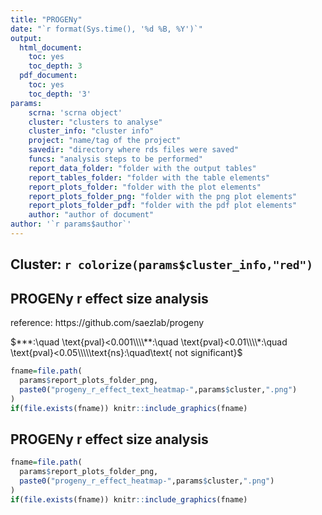 ```yaml
---
title: "PROGENy"
date: "`r format(Sys.time(), '%d %B, %Y')`"
output:
  html_document:
    toc: yes
    toc_depth: 3
  pdf_document:
    toc: yes
    toc_depth: '3'
params:
    scrna: 'scrna object'
    cluster: "clusters to analyse"
    cluster_info: "cluster info"
    project: "name/tag of the project"
    savedir: "directory where rds files were saved"
    funcs: "analysis steps to be performed"
    report_data_folder: "folder with the output tables"
    report_tables_folder: "folder with the table elements"
    report_plots_folder: "folder with the plot elements"
    report_plots_folder_png: "folder with the png plot elements"
    report_plots_folder_pdf: "folder with the pdf plot elements"
    author: "author of document"
author: '`r params$author`'
---
```


## Cluster: `r colorize(params$cluster_info,"red")`

## PROGENy r effect size analysis
reference: https://github.com/saezlab/progeny

$***:\quad \text{pval}<0.001\\\\**:\quad \text{pval}<0.01\\\\*:\quad \text{pval}<0.05\\\\\text{ns}:\quad\text{ not significant}$

```r
fname=file.path(
  params$report_plots_folder_png,
  paste0("progeny_r_effect_text_heatmap-",params$cluster,".png")
)
if(file.exists(fname)) knitr::include_graphics(fname)
```

## PROGENy r effect size analysis
```r
fname=file.path(
  params$report_plots_folder_png,
  paste0("progeny_r_effect_heatmap-",params$cluster,".png")
)
if(file.exists(fname)) knitr::include_graphics(fname)
```


